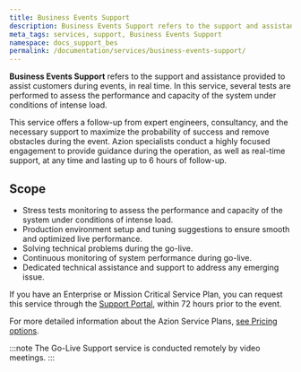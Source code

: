 ```yaml
---
title: Business Events Support
description: Business Events Support refers to the support and assistance provided to assist customers during events, in real time.
meta_tags: services, support, Business Events Support
namespace: docs_support_bes
permalink: /documentation/services/business-events-support/
---
```


**Business Events Support** refers to the support and assistance provided to assist customers during events, in real time. In this service, several tests are performed to assess the performance and capacity of the system under conditions of intense load.

This service offers a follow-up from expert engineers, consultancy, and the necessary support to maximize the probability of success and remove obstacles during the event. Azion specialists conduct a highly focused engagement to provide guidance during the operation, as well as real-time support, at any time and lasting up to 6 hours of follow-up. 

## Scope

- Stress tests monitoring to assess the performance and capacity of the system under conditions of intense load.
- Production environment setup and tuning suggestions to ensure smooth and optimized live performance.
- Solving technical problems during the go-live.
- Continuous monitoring of system performance during go-live.
- Dedicated technical assistance and support to address any emerging issue.

If you have an Enterprise or Mission Critical Service Plan, you can request this service through the [Support Portal](https://tickets.azion.com/en/support/login/new), within 72 hours prior to the event.

For more detailed information about the Azion Service Plans, [see Pricing options](https://www.azion.com/en/pricing/).

:::note
The Go-Live Support service is conducted remotely by video meetings.
:::

